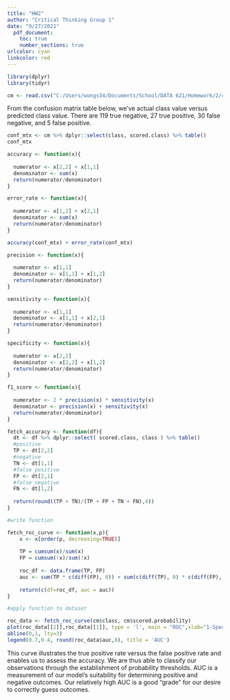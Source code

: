 ---
title: "HW2"
author: "Critical Thinking Group 1"
date: "9/27/2021"
  pdf_document:
    toc: true
    number_sections: true
urlcolor: cyan
linkcolor: red
---

```{R}
library(dplyr)
library(tidyr)
```

```{r load data}

cm <- read.csv("C:/Users/wongs34/Documents/School/DATA 621/Homework/2/classification-output-data.csv", header=TRUE, sep=",")

```

From the confusion matrix table below, we've actual class value versus predicted class value. There are 119 true negative, 27 true positive, 30 false negative, and 5 false positive.

```{r confusion matrix}

conf_mtx <- cm %>% dplyr::select(class, scored.class) %>% table()
conf_mtx

```

```{r accuracy}

accuracy <- function(x){
  
  numerator <- x[2,2] + x[1,1]
  denominator <- sum(x)
  return(numerator/denominator)
}

```


```{r classification error rate}

error_rate <- function(x){
  
  numerator <- x[1,2] + x[2,1]
  denominator <- sum(x)
  return(numerator/denominator)
}

```


```{r verification of accuracy and error sums to one}

accuracy(conf_mtx) + error_rate(conf_mtx)

```


```{r precision}

precision <- function(x){
  
  numerator <- x[1,1]
  denominator <- x[1,1] + x[1,2]
  return(numerator/denominator)
}

```


```{r sensitivity}

sensitivity <- function(x){
  
  numerator <- x[1,1]
  denominator <- x[1,1] + x[2,1]
  return(numerator/denominator)
}

```


```{r specificity}

specificity <- function(x){
  
  numerator <- x[2,2]
  denominator <- x[2,2] + x[1,2]
  return(numerator/denominator)
}

```


```{r f1 score}

f1_score <- function(x){
  
  numerator <- 2 * precision(x) * sensitivity(x)
  denominator <- precision(x) + sensitivity(x)
  return(numerator/denominator)
}

```

```{r ROC}
fetch_accuracy <- function(df){
  dt <- df %>% dplyr::select( scored.class, class ) %>% table()
  #positive
  TP <- dt[2,2]
  #negative
  TN <- dt[1,1]
  #false positive
  FP <- dt[2,1]
  #false negative
  FN <- dt[1,2]
  
  return(round((TP + TN)/(TP + FP + TN + FN),4))
}

#write function

fetch_roc_curve <- function(x,p){
    x <- x[order(p, decreasing=TRUE)]
    
    TP = cumsum(x)/sum(x)
    FP = cumsum(!x)/sum(!x)
    
    roc_df <- data.frame(TP, FP)
    auc <- sum(TP * c(diff(FP), 0)) + sum(c(diff(TP), 0) * c(diff(FP), 0))/2
    
    return(c(df=roc_df, auc = auc))
}

#apply function to dataset

roc_data <- fetch_roc_curve(cm$class, cm$scored.probability)
plot(roc_data[[2]],roc_data[[1]], type = 'l', main = "ROC",xlab="1-Spec (FPR)", ylab = "Sens (TPR)")
abline(0,1, lty=3)
legend(0.7,0.4, round(roc_data$auc,8), title = 'AUC')

```

This curve illustrates the true positive rate versus the false positive rate and enables us to assess the accuracy. We are thus able to classify our observations through the establishment of probability thresholds. AUC is a measurement of our model's suitability for determining positive and negative outcomes. Our relatively high AUC is a good "grade" for our desire to correctly guess outcomes.
